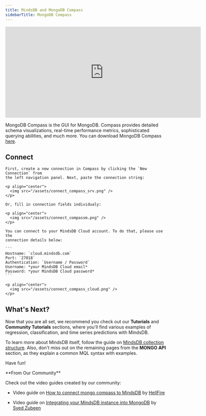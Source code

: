 ```yaml
---
title: MindsDB and MongoDB Compass
sidebarTitle: MongoDB Compass
---
```


<iframe
  className="w-full h-96"
  width="613"
  height="286"
  src="https://www.youtube.com/embed/qVmMdCofk30"
  title="Connect using Mongo Compass"
  frameborder="0"
  allow="accelerometer; autoplay; clipboard-write; encrypted-media; gyroscope; picture-in-picture"
  allowfullscreen
></iframe>

MongoDB Compass is the GUI for MongoDB. Compass provides detailed schema
visualizations, real-time performance metrics, sophisticated querying
abilities, and much more. You can download MongoDB Compass [here](https://www.mongodb.com/try/download/compass).

## Connect

<Tabs>

  <Tab title= "Connecting to local MindsDB">
  
    First, create a new connection in Compass by clicking the `New Connection` from
    the left navigation panel. Next, paste the connection string:

    <p align="center">
      <img src="/assets/connect_compass_srv.png" />
    </p>

    Or, fill in connection fields individualy:

    <p align="center">
      <img src="/assets/connect_compassm.png" />
    </p>

  </Tab>

  <Tab title="Connecting to your MindsDB Cloud account">

    You can connect to your MindsDB Cloud account. To do that, please use the
    connection details below:

    ```
    Hostname: `cloud.mindsdb.com`
    Port: `27018`
    Authentication: `Username / Password`
    Username: *your MindsDB Cloud email*
    Password: *your MindsDB Cloud password*
    ```

    <p align="center">
      <img src="/assets/connect_compass_cloud.png" />
    </p>

  </Tab>
</Tabs>

## What's Next?

Now that you are all set, we recommend you check out our **Tutorials** and
**Community Tutorials** sections, where you'll find various examples of
regression, classification, and time series predictions with MindsDB.

To learn more about MindsDB itself, follow the guide on
[MindsDB collection structure](/mongo/collection-structure/). Also, don't miss
out on the remaining pages from the **MONGO API** section, as they explain a
common MQL syntax with examples.

Have fun!

<Tip>
**From Our Community**

Check out the video guides created by our community:

- Video guide on [How to connect mongo compass to MindsDB](https://youtube.com/video/ziRxRHvuSJc)
  by [HellFire](https://github.com/Artemis6969)

- Video guide on [Integrating your MindsDB instance into MongoDB](https://www.youtube.com/watch?v=xwUGBbNkyks)
  by [Syed Zubeen](https://github.com/syedzubeen)
</Tip>